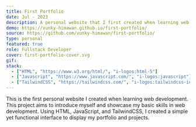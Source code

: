 ```yaml
---
title: First Portfolio
date: Jul - 2023
description: A personal website that I first created when learning web dev.
demo: https://vunky-himawan.github.io/first-portfolio/
source: https://github.com/vunky-himawan/first-portfolio/
type: personal
featured: true
role: Fullstack Developer
cover: first-portfolio-cover.svg
gif:
stack:
  - ["HTML", "https://www.w3.org/html/", "i-logos:html-5"]
  - ["Javascript", "https://www.javascript.com/", "i-logos:javascript"]
  - ["TailwindCSS", "https://tailwindcss.com/", "i-logos:tailwindcss-icon"]
---
```


This is the first personal website I created when learning web development. This project aims to introduce myself and showcase my basic skills in web development. Using HTML, JavaScript, and TailwindCSS, I created a simple yet functional interface to display my portfolio and projects.
